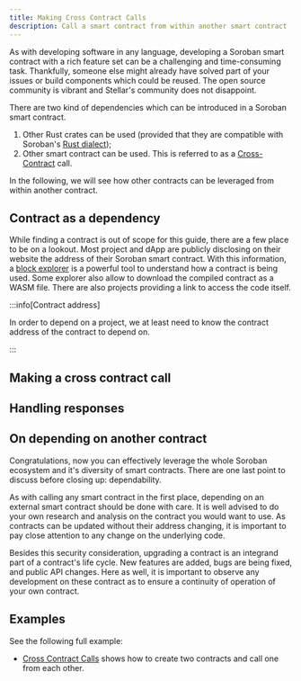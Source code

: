 ```yaml
---
title: Making Cross Contract Calls
description: Call a smart contract from within another smart contract
---
```


As with developing software in any language, developing a Soroban smart contract with a rich feature set can be a challenging and time-consuming task. Thankfully, someone else might already have solved part of your issues or build components which could be reused. The open source community is vibrant and Stellar's community does not disappoint.

There are two kind of dependencies which can be introduced in a Soroban smart contract.

1. Other Rust crates can be used (provided that they are compatible with Soroban's [Rust dialect](../../../learn/encyclopedia/contract-development/rust-dialect.mdx));
2. Other smart contract can be used. This is referred to as a [Cross-Contract](../../../learn/encyclopedia/contract-development/contract-interactions/cross-contract.mdx) call.

In the following, we will see how other contracts can be leveraged from within another contract.

## Contract as a dependency

While finding a contract is out of scope for this guide, there are a few place to be on a lookout. Most project and dApp are publicly disclosing on their website the address of their Soroban smart contract. With this information, a [block explorer](../../../tools/developer-tools/block-explorers.mdx) is a powerful tool to understand how a contract is being used. Some explorer also allow to download the compiled contract as a WASM file. There are also projects providing a link to access the code itself.

:::info[Contract address]

In order to depend on a project, we at least need to know the contract address of the contract to depend on.

:::

## Making a cross contract call

## Handling responses

## On depending on another contract

Congratulations, now you can effectively leverage the whole Soroban ecosystem and it's diversity of smart contracts. There are one last point to discuss before closing up: dependability.

As with calling any smart contract in the first place, depending on an external smart contract should be done with care. It is well advised to do your own research and analysis on the contract you would want to use. As contracts can be updated without their address changing, it is important to pay close attention to any change on the underlying code.

Besides this security consideration, upgrading a contract is an integrand part of a contract's life cycle. New features are added, bugs are being fixed, and public API changes. Here as well, it is important to observe any development on these contract as to ensure a continuity of operation of your own contract.

## Examples

See the following full example:

- [Cross Contract Calls](../../smart-contracts/example-contracts/cross-contract-call.mdx) shows how to create two contracts and call one from each other.
